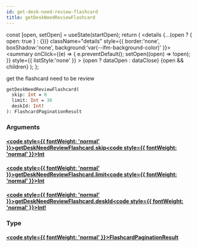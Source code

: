 ```yaml
---
id: get-desk-need-review-flashcard
title: getDeskNeedReviewFlashcard
---
```









  const [open, setOpen] = useState(startOpen);
  return (
    <details {...(open ? { open: true } : {})} className="details" style={{ border:'none', boxShadow:'none', background:'var(--ifm-background-color)' }}>
      <summary
        onClick={(e) => {
          e.preventDefault();
          setOpen((open) => !open);
        }}
        style={{ listStyle:'none' }}
      >
      {open ? dataOpen : dataClose}
      </summary>
      {open && children}
    </details>
  );
};








 get the flashcard need to be review


```graphql
getDeskNeedReviewFlashcard(
  skip: Int = 0
  limit: Int = 30
  deskId: Int!
): FlashcardPaginationResult
```




### Arguments

#### [<code style={{ fontWeight: 'normal' }}>getDeskNeedReviewFlashcard.<b>skip</b></code>](#)<Bullet />[<code style={{ fontWeight: 'normal' }}><b>Int</b></code>](/main-backend-service/graphql/🧠🔍introspection/types/scalars/int.mdx) <Badge class="badge badge--secondary " text="scalar"/> 



#### [<code style={{ fontWeight: 'normal' }}>getDeskNeedReviewFlashcard.<b>limit</b></code>](#)<Bullet />[<code style={{ fontWeight: 'normal' }}><b>Int</b></code>](/main-backend-service/graphql/🧠🔍introspection/types/scalars/int.mdx) <Badge class="badge badge--secondary " text="scalar"/> 



#### [<code style={{ fontWeight: 'normal' }}>getDeskNeedReviewFlashcard.<b>deskId</b></code>](#)<Bullet />[<code style={{ fontWeight: 'normal' }}><b>Int!</b></code>](/main-backend-service/graphql/🧠🔍introspection/types/scalars/int.mdx) <Badge class="badge badge--secondary badge--non_null" text="non-null"/> <Badge class="badge badge--secondary " text="scalar"/> 



### Type

#### [<code style={{ fontWeight: 'normal' }}><b>FlashcardPaginationResult</b></code>](/main-backend-service/graphql/🧠🔍introspection/types/objects/flashcard-pagination-result.mdx) <Badge class="badge badge--secondary " text="object"/>